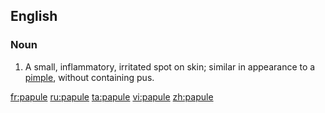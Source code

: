 ==English==

===Noun===
{{en-noun}}

# A small, inflammatory, irritated spot on skin; similar in appearance to a [[pimple]], without containing pus.

[[fr:papule]]
[[ru:papule]]
[[ta:papule]]
[[vi:papule]]
[[zh:papule]]